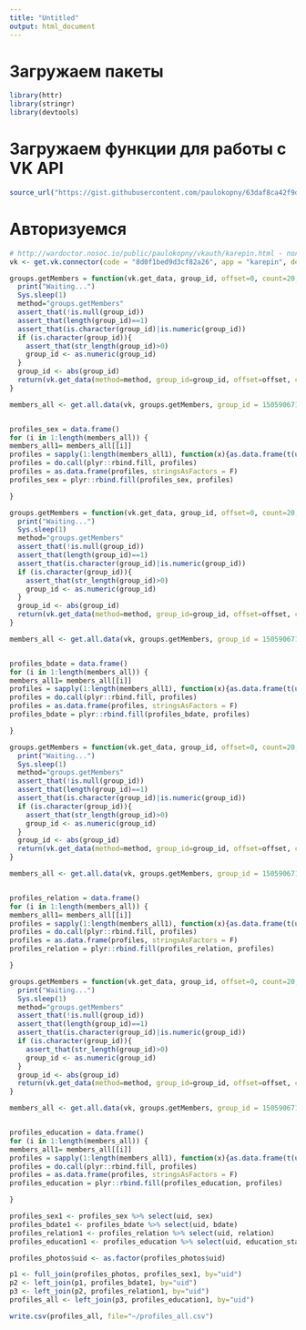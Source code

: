 ```yaml
---
title: "Untitled"
output: html_document
---
```


# Загружаем пакеты
```r
library(httr)
library(stringr) 
library(devtools)
```
# Загружаем функции для работы с VK API

```r
source_url("https://gist.githubusercontent.com/paulokopny/63daf8ca42f9d842b122/raw/bf7c8f9f6944b44e7c791cb66f4919bd762f4dc9/vk.R")
```
# Авторизуемся

```r
# http://wardoctor.nosoc.io/public/paulokopny/vkauth/karepin.html - получаем код
vk <- get.vk.connector(code = "8d0f1bed9d3cf82a26", app = "karepin", debug = T)
```


```r
groups.getMembers = function(vk.get_data, group_id, offset=0, count=20, fields = NULL) {
  print("Waiting...")
  Sys.sleep(1)
  method="groups.getMembers"
  assert_that(!is.null(group_id))
  assert_that(length(group_id)==1)
  assert_that(is.character(group_id)|is.numeric(group_id))
  if (is.character(group_id)){
    assert_that(str_length(group_id)>0)
    group_id <- as.numeric(group_id)
  }
  group_id <- abs(group_id)
  return(vk.get_data(method=method, group_id=group_id, offset=offset, count=count, fields=fields))
}

members_all <- get.all.data(vk, groups.getMembers, group_id = 150590671, fields = "sex")


profiles_sex = data.frame()
for (i in 1:length(members_all)) {
members_all1= members_all[[i]]
profiles = sapply(1:length(members_all1), function(x){as.data.frame(t(unlist(members_all1[[x]])))})
profiles = do.call(plyr::rbind.fill, profiles) 
profiles = as.data.frame(profiles, stringsAsFactors = F) 
profiles_sex = plyr::rbind.fill(profiles_sex, profiles)

}
```


```r
groups.getMembers = function(vk.get_data, group_id, offset=0, count=20, fields = NULL) {
  print("Waiting...")
  Sys.sleep(1)
  method="groups.getMembers"
  assert_that(!is.null(group_id))
  assert_that(length(group_id)==1)
  assert_that(is.character(group_id)|is.numeric(group_id))
  if (is.character(group_id)){
    assert_that(str_length(group_id)>0)
    group_id <- as.numeric(group_id)
  }
  group_id <- abs(group_id)
  return(vk.get_data(method=method, group_id=group_id, offset=offset, count=count, fields=fields))
}

members_all <- get.all.data(vk, groups.getMembers, group_id = 150590671, fields = "bdate")


profiles_bdate = data.frame()
for (i in 1:length(members_all)) {
members_all1= members_all[[i]]
profiles = sapply(1:length(members_all1), function(x){as.data.frame(t(unlist(members_all1[[x]])))})
profiles = do.call(plyr::rbind.fill, profiles) 
profiles = as.data.frame(profiles, stringsAsFactors = F) 
profiles_bdate = plyr::rbind.fill(profiles_bdate, profiles)

}
```


```r
groups.getMembers = function(vk.get_data, group_id, offset=0, count=20, fields = NULL) {
  print("Waiting...")
  Sys.sleep(1)
  method="groups.getMembers"
  assert_that(!is.null(group_id))
  assert_that(length(group_id)==1)
  assert_that(is.character(group_id)|is.numeric(group_id))
  if (is.character(group_id)){
    assert_that(str_length(group_id)>0)
    group_id <- as.numeric(group_id)
  }
  group_id <- abs(group_id)
  return(vk.get_data(method=method, group_id=group_id, offset=offset, count=count, fields=fields))
}

members_all <- get.all.data(vk, groups.getMembers, group_id = 150590671, fields = "relation")


profiles_relation = data.frame()
for (i in 1:length(members_all)) {
members_all1= members_all[[i]]
profiles = sapply(1:length(members_all1), function(x){as.data.frame(t(unlist(members_all1[[x]])))})
profiles = do.call(plyr::rbind.fill, profiles) 
profiles = as.data.frame(profiles, stringsAsFactors = F) 
profiles_relation = plyr::rbind.fill(profiles_relation, profiles)

}
```

```r
groups.getMembers = function(vk.get_data, group_id, offset=0, count=20, fields = NULL) {
  print("Waiting...")
  Sys.sleep(1)
  method="groups.getMembers"
  assert_that(!is.null(group_id))
  assert_that(length(group_id)==1)
  assert_that(is.character(group_id)|is.numeric(group_id))
  if (is.character(group_id)){
    assert_that(str_length(group_id)>0)
    group_id <- as.numeric(group_id)
  }
  group_id <- abs(group_id)
  return(vk.get_data(method=method, group_id=group_id, offset=offset, count=count, fields=fields))
}

members_all <- get.all.data(vk, groups.getMembers, group_id = 150590671, fields = "education")


profiles_education = data.frame()
for (i in 1:length(members_all)) {
members_all1= members_all[[i]]
profiles = sapply(1:length(members_all1), function(x){as.data.frame(t(unlist(members_all1[[x]])))})
profiles = do.call(plyr::rbind.fill, profiles) 
profiles = as.data.frame(profiles, stringsAsFactors = F) 
profiles_education = plyr::rbind.fill(profiles_education, profiles)

}

```

```r
profiles_sex1 <- profiles_sex %>% select(uid, sex)
profiles_bdate1 <- profiles_bdate %>% select(uid, bdate)
profiles_relation1 <- profiles_relation %>% select(uid, relation)
profiles_education1 <- profiles_education %>% select(uid, education_status)
```

```r
profiles_photos$uid <- as.factor(profiles_photos$uid)

p1 <- full_join(profiles_photos, profiles_sex1, by="uid")
p2 <- left_join(p1, profiles_bdate1, by="uid")
p3 <- left_join(p2, profiles_relation1, by="uid")
profiles_all <- left_join(p3, profiles_education1, by="uid")

```



```r
write.csv(profiles_all, file="~/profiles_all.csv") 
```

